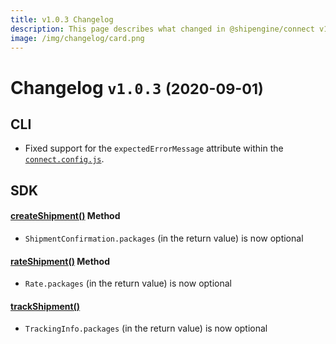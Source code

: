 ```yaml
---
title: v1.0.3 Changelog
description: This page describes what changed in @shipengine/connect v1.0.3
image: /img/changelog/card.png
---
```


# Changelog `v1.0.3` <small>(2020-09-01)</small>

## CLI

- Fixed support for the `expectedErrorMessage` attribute within the [`connect.config.js`](../docs/testing/config).

## SDK

#### [createShipment()](../docs/reference/methods/create-shipment.mdx) Method

- `ShipmentConfirmation.packages` (in the return value) is now optional

#### [rateShipment()](../docs/reference/methods/rate-shipment.mdx) Method

- `Rate.packages` (in the return value) is now optional

#### [trackShipment()](../docs/reference/methods/track-shipment.mdx)

- `TrackingInfo.packages` (in the return value) is now optional
